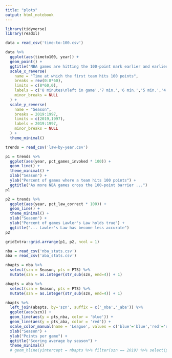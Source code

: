 ```yaml
---
title: "plots"
output: html_notebook
---
```


```r
library(tidyverse)
library(readxl)
```

```r
data = read_csv('time-to-100.csv')
```

```r
data %>% 
  ggplot(aes(timeto100, year)) +
  geom_point() +
  ggtitle("NBA games are hitting the 100-point mark earlier and earlier") +
  scale_x_reverse(
    name = "Time at which the first team hits 100 points",
    breaks = rev(0:8*60),
    limits = c(8*60,0),
    labels = c('8 minutes\nleft in game','7 min.','6 min.','5 min.','4 min.','3 min.','2 min.','1 min.','End of game'),
    minor_breaks = NULL
  ) +
  scale_y_reverse(
    name = "Season",
    breaks = 2019:1997,
    limits = c(2019,1997),
    labels = 2019:1997,
    minor_breaks = NULL
  ) +
  theme_minimal()
```

```r
trends = read_csv('law-by-year.csv')
```

```r
p1 = trends %>% 
  ggplot(aes(year, pct_games_invoked * 100)) +
  geom_line() +
  theme_minimal() +
  xlab("Season") +
  ylab("Percent of games where a team hits 100 points") +
  ggtitle("As more NBA games cross the 100-point barrier ...")
p1
```

```r
p2 = trends %>% 
  ggplot(aes(year, pct_law_correct * 100)) +
  geom_line() +
  theme_minimal() +
  xlab("Season") +
  ylab("Percent of games Lawler's Law holds true") +
  ggtitle("... Lawler's Law has become less accurate")
p2
```
```r
gridExtra::grid.arrange(p1, p2, ncol = 1)
```

```r
nba = read_csv('nba_stats.csv')
aba = read_csv('aba_stats.csv')
```

```r
nbapts = nba %>% 
  select(szn = Season, pts = PTS) %>% 
  mutate(szn = as.integer(str_sub(szn, end=4)) + 1)
```


```r
abapts = aba %>% 
  select(szn = Season, pts = PTS) %>% 
  mutate(szn = as.integer(str_sub(szn, end=4)) + 1)
```

```r
nbapts %>% 
  left_join(abapts, by='szn', suffix = c('_nba','_aba')) %>% 
  ggplot(aes(szn)) +
  geom_line(aes(y = pts_nba, color = 'blue')) +
  geom_line(aes(y = pts_aba, color = 'red')) +
  scale_color_manual(name = 'League', values = c('blue'='blue','red'='red'), labels = c('NBA','ABA')) +
  xlab("Season") +
  ylab("Points per game") +
  ggtitle("Scoring average by season") +
  theme_minimal()
  # geom_hline(yintercept = nbapts %>% filter(szn == 2019) %>% select(pts) %>% first(), color = 'blue')
```
```r

```

